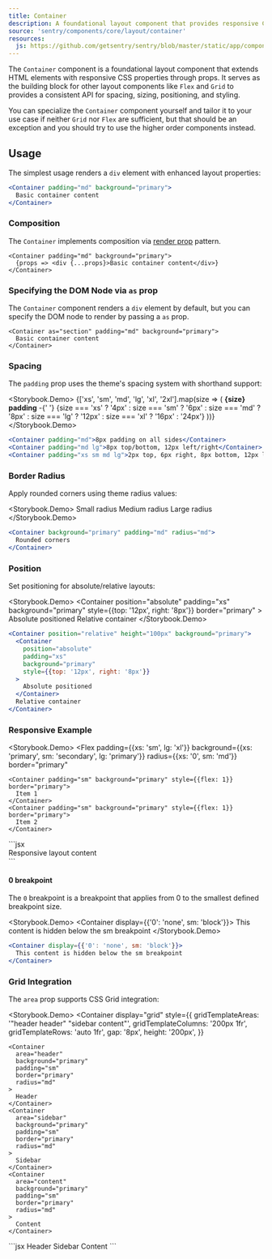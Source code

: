 ```yaml
---
title: Container
description: A foundational layout component that provides responsive CSS properties through props, serving as the building block for other layout components.
source: 'sentry/components/core/layout/container'
resources:
  js: https://github.com/getsentry/sentry/blob/master/static/app/components/core/layout/container.tsx
---
```





The `Container` component is a foundational layout component that extends HTML elements with responsive CSS properties through props. It serves as the building block for other layout components like `Flex` and `Grid` to provides a consistent API for spacing, sizing, positioning, and styling.

You can specialize the `Container` component yourself and tailor it to your use case if neither `Grid` nor `Flex` are sufficient, but that should be an exception and you should try to use the higher order components instead.

## Usage

The simplest usage renders a `div` element with enhanced layout properties:

```jsx
<Container padding="md" background="primary">
  Basic container content
</Container>
```

### Composition

The `Container` implements composition via <a href="/stories/layout/composition">render prop</a> pattern.

```tsx
<Container padding="md" background="primary">
  {props => <div {...props}>Basic container content</div>}
</Container>
```

### Specifying the DOM Node via `as` prop

The `Container` component renders a `div` element by default, but you can specify the DOM node to render by passing a `as` prop.

```tsx
<Container as="section" padding="md" background="primary">
  Basic container content
</Container>
```

### Spacing

The `padding` prop uses the theme's spacing system with shorthand support:

<Storybook.Demo>
  <Flex gap="md">
    {['xs', 'sm', 'md', 'lg', 'xl', '2xl'].map(size => (
      <Container
        key={size}
        background="primary"
        padding={size}
        border="primary"
        radius="md"
      >
        <strong>{size} padding</strong> -{' '}
        {size === 'xs'
          ? '4px'
          : size === 'sm'
            ? '6px'
            : size === 'md'
              ? '8px'
              : size === 'lg'
                ? '12px'
                : size === 'xl'
                  ? '16px'
                  : '24px'}
      </Container>
    ))}
  </Flex>
</Storybook.Demo>
```jsx
<Container padding="md">8px padding on all sides</Container>
<Container padding="md lg">8px top/bottom, 12px left/right</Container>
<Container padding="xs sm md lg">2px top, 6px right, 8px bottom, 12px left</Container>
```

### Border Radius

Apply rounded corners using theme radius values:

<Storybook.Demo>
  <Flex gap="md">
    <Container background="primary" padding="md" radius="sm" border="primary">
      Small radius
    </Container>
    <Container background="primary" padding="md" radius="md" border="primary">
      Medium radius
    </Container>
    <Container background="primary" padding="md" radius="lg" border="primary">
      Large radius
    </Container>
  </Flex>
</Storybook.Demo>
```jsx
<Container background="primary" padding="md" radius="md">
  Rounded corners
</Container>
```

### Position

Set positioning for absolute/relative layouts:

<Storybook.Demo>
  <Container position="relative" height="100px" background="primary" border="primary">
    <Container
      position="absolute"
      padding="xs"
      background="primary"
      style={{top: '12px', right: '8px'}}
      border="primary"
    >
      Absolute positioned
    </Container>
    Relative container
  </Container>
</Storybook.Demo>
```jsx
<Container position="relative" height="100px" background="primary">
  <Container
    position="absolute"
    padding="xs"
    background="primary"
    style={{top: '12px', right: '8px'}}
  >
    Absolute positioned
  </Container>
  Relative container
</Container>
```

### Responsive Example

<Storybook.Demo>
  <Flex
    padding={{xs: 'sm', lg: 'xl'}}
    background={{xs: 'primary', sm: 'secondary', lg: 'primary'}}
    radius={{xs: '0', sm: 'md'}}
    border="primary"
  >
    <Container padding="sm" background="primary" style={{flex: 1}} border="primary">
      Item 1
    </Container>
    <Container padding="sm" background="primary" style={{flex: 1}} border="primary">
      Item 2
    </Container>
  </Flex>
</Storybook.Demo>
```jsx
<Container
  // Padding increases at lg breakpoint
  padding={{xs: 'sm', lg: 'xl'}}
  // Background changes at sm and lg breakpoints
  background={{xs: 'primary', sm: 'secondary', lg: 'primary'}}
  // Adds border="primary" radius at sm breakpoint
  radius={{xs: '0', sm: 'md'}}
>
  <div>Responsive layout content</div>
</Container>
```

#### 0 breakpoint

The `0` breakpoint is a breakpoint that applies from 0 to the smallest defined breakpoint size.

<Storybook.Demo>
  <Container display={{'0': 'none', sm: 'block'}}>
    This content is hidden below the sm breakpoint
  </Container>
</Storybook.Demo>
```jsx
<Container display={{'0': 'none', sm: 'block'}}>
  This content is hidden below the sm breakpoint
</Container>
```

### Grid Integration

The `area` prop supports CSS Grid integration:

<Storybook.Demo>
  <Container
    display="grid"
    style={{
      gridTemplateAreas: '"header header" "sidebar content"',
      gridTemplateColumns: '200px 1fr',
      gridTemplateRows: 'auto 1fr',
      gap: '8px',
      height: '200px',
    }}
  >
    <Container
      area="header"
      background="primary"
      padding="sm"
      border="primary"
      radius="md"
    >
      Header
    </Container>
    <Container
      area="sidebar"
      background="primary"
      padding="sm"
      border="primary"
      radius="md"
    >
      Sidebar
    </Container>
    <Container
      area="content"
      background="primary"
      padding="sm"
      border="primary"
      radius="md"
    >
      Content
    </Container>
  </Container>
</Storybook.Demo>
```jsx
<Container
  display="grid"
  style={{
    gridTemplateAreas: '"header header" "sidebar content"',
    gridTemplateColumns: '200px 1fr',
    gridTemplateRows: 'auto 1fr',
  }}
>
  <Container area="header" background="primary" padding="sm" radius="md">
    Header
  </Container>
  <Container area="sidebar" background="primary" padding="sm" radius="md">
    Sidebar
  </Container>
  <Container area="content" background="primary" padding="sm" radius="md">
    Content
  </Container>
</Container>
```
